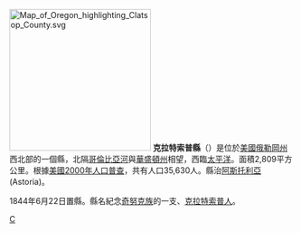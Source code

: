 {{noteTA	
|G1=USState
|1=zh-hans:县;zh-hk:縣;zh-tw:郡;
}}
[[File:Map_of_Oregon_highlighting_Clatsop_County.svg|250px]]
'''克拉特索普縣'''（{{lang-en|Clatsop County}}）是位於[[美國|美國]][[俄勒岡州|俄勒岡州]]西北部的一個縣，北隔[[哥倫比亞河|哥倫比亞河]]與[[華盛頓州|華盛頓州]]相望，西臨[[太平洋|太平洋]]。面積2,809平方公里。根據[[美國2000年人口普查|美國2000年人口普查]]，共有人口35,630人。縣治[[阿斯托利亞|阿斯托利亞]] (Astoria)。

1844年6月22日置縣。縣名紀念[[奇努克族|奇努克族]]的一支、[[克拉特索普人|克拉特索普人]]。
{{Oregon-stub}}

[[Category:俄勒冈州行政区划|C]]